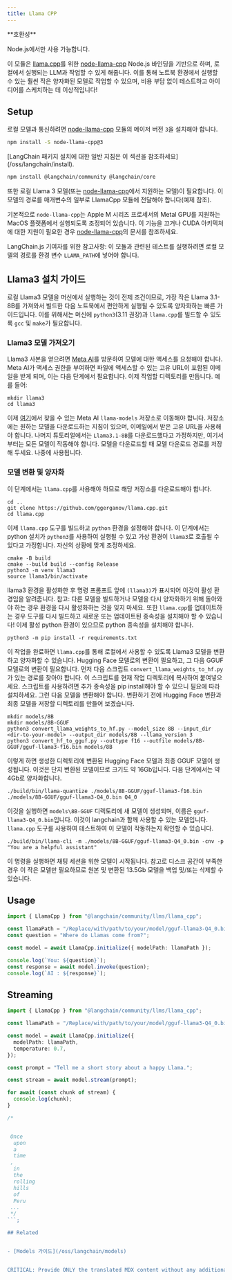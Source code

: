 ```yaml
---
title: Llama CPP
---
```


<Tip>
**호환성**

Node.js에서만 사용 가능합니다.
</Tip>

이 모듈은 [llama.cpp](https://github.com/ggerganov/llama.cpp)를 위한 [node-llama-cpp](https://github.com/withcatai/node-llama-cpp) Node.js 바인딩을 기반으로 하며, 로컬에서 실행되는 LLM과 작업할 수 있게 해줍니다. 이를 통해 노트북 환경에서 실행할 수 있는 훨씬 작은 양자화된 모델로 작업할 수 있으며, 비용 부담 없이 테스트하고 아이디어를 스케치하는 데 이상적입니다!

## Setup

로컬 모델과 통신하려면 [node-llama-cpp](https://github.com/withcatai/node-llama-cpp) 모듈의 메이저 버전 `3`을 설치해야 합니다.

```bash npm
npm install -S node-llama-cpp@3
```
<Tip>
[LangChain 패키지 설치에 대한 일반 지침은 이 섹션을 참조하세요](/oss/langchain/install).
</Tip>

```bash npm
npm install @langchain/community @langchain/core
```
또한 로컬 Llama 3 모델(또는 [node-llama-cpp](https://github.com/withcatai/node-llama-cpp)에서 지원하는 모델)이 필요합니다. 이 모델의 경로를 매개변수의 일부로 LlamaCpp 모듈에 전달해야 합니다(예제 참조).

기본적으로 `node-llama-cpp`는 Apple M 시리즈 프로세서의 Metal GPU를 지원하는 MacOS 플랫폼에서 실행되도록 조정되어 있습니다. 이 기능을 끄거나 CUDA 아키텍처에 대한 지원이 필요한 경우 [node-llama-cpp](https://withcatai.github.io/node-llama-cpp/)의 문서를 참조하세요.

LangChain.js 기여자를 위한 참고사항: 이 모듈과 관련된 테스트를 실행하려면 로컬 모델의 경로를 환경 변수 `LLAMA_PATH`에 넣어야 합니다.

## Llama3 설치 가이드

로컬 Llama3 모델을 머신에서 실행하는 것이 전제 조건이므로, 가장 작은 Llama 3.1-8B를 가져와서 빌드한 다음 노트북에서 편안하게 실행될 수 있도록 양자화하는 빠른 가이드입니다. 이를 위해서는 머신에 `python3`(3.11 권장)과 `llama.cpp`를 빌드할 수 있도록 `gcc` 및 `make`가 필요합니다.

### Llama3 모델 가져오기

Llama3 사본을 얻으려면 [Meta AI](https://ai.meta.com/resources/models-and-libraries/llama-downloads/)를 방문하여 모델에 대한 액세스를 요청해야 합니다. Meta AI가 액세스 권한을 부여하면 파일에 액세스할 수 있는 고유 URL이 포함된 이메일을 받게 되며, 이는 다음 단계에서 필요합니다.
이제 작업할 디렉토리를 만듭니다. 예를 들어:

```
mkdir llama3
cd llama3
```
이제 [여기](https://github.com/meta-llama/llama-models)에서 찾을 수 있는 Meta AI `llama-models` 저장소로 이동해야 합니다. 저장소에는 원하는 모델을 다운로드하는 지침이 있으며, 이메일에서 받은 고유 URL을 사용해야 합니다.
나머지 튜토리얼에서는 `Llama3.1-8B`를 다운로드했다고 가정하지만, 여기서부터는 모든 모델이 작동해야 합니다. 모델을 다운로드할 때 모델 다운로드 경로를 저장해 두세요. 나중에 사용됩니다.

### 모델 변환 및 양자화

이 단계에서는 `llama.cpp`를 사용해야 하므로 해당 저장소를 다운로드해야 합니다.

```
cd ..
git clone https://github.com/ggerganov/llama.cpp.git
cd llama.cpp
```
이제 `llama.cpp` 도구를 빌드하고 `python` 환경을 설정해야 합니다. 이 단계에서는 python 설치가 `python3`를 사용하여 실행될 수 있고 가상 환경이 `llama3`로 호출될 수 있다고 가정합니다. 자신의 상황에 맞게 조정하세요.

```
cmake -B build
cmake --build build --config Release
python3 -m venv llama3
source llama3/bin/activate
```
llama3 환경을 활성화한 후 명령 프롬프트 앞에 `(llama3)`가 표시되어 이것이 활성 환경임을 알려줍니다. 참고: 다른 모델을 빌드하거나 모델을 다시 양자화하기 위해 돌아와야 하는 경우 환경을 다시 활성화하는 것을 잊지 마세요. 또한 `llama.cpp`를 업데이트하는 경우 도구를 다시 빌드하고 새로운 또는 업데이트된 종속성을 설치해야 할 수 있습니다! 이제 활성 python 환경이 있으므로 python 종속성을 설치해야 합니다.

```
python3 -m pip install -r requirements.txt
```
이 작업을 완료하면 `llama.cpp`를 통해 로컬에서 사용할 수 있도록 Llama3 모델을 변환하고 양자화할 수 있습니다. Hugging Face 모델로의 변환이 필요하고, 그 다음 GGUF 모델로의 변환이 필요합니다.
먼저 다음 스크립트 `convert_llama_weights_to_hf.py`가 있는 경로를 찾아야 합니다. 이 스크립트를 현재 작업 디렉토리에 복사하여 붙여넣으세요. 스크립트를 사용하려면 추가 종속성을 pip install해야 할 수 있으니 필요에 따라 설치하세요.
그런 다음 모델을 변환해야 합니다. 변환하기 전에 Hugging Face 변환과 최종 모델을 저장할 디렉토리를 만들어 보겠습니다.

```
mkdir models/8B
mkdir models/8B-GGUF
python3 convert_llama_weights_to_hf.py --model_size 8B --input_dir <dir-to-your-model> --output_dir models/8B --llama_version 3
python3 convert_hf_to_gguf.py --outtype f16 --outfile models/8B-GGUF/gguf-llama3-f16.bin models/8B
```
이렇게 하면 생성한 디렉토리에 변환된 Hugging Face 모델과 최종 GGUF 모델이 생성됩니다. 이것은 단지 변환된 모델이므로 크기도 약 16Gb입니다. 다음 단계에서는 약 4Gb로 양자화합니다.

```
./build/bin/llama-quantize ./models/8B-GGUF/gguf-llama3-f16.bin ./models/8B-GGUF/gguf-llama3-Q4_0.bin Q4_0
```
이것을 실행하면 `models\8B-GGUF` 디렉토리에 새 모델이 생성되며, 이름은 `gguf-llama3-Q4_0.bin`입니다. 이것이 langchain과 함께 사용할 수 있는 모델입니다. `llama.cpp` 도구를 사용하여 테스트하여 이 모델이 작동하는지 확인할 수 있습니다.

```
./build/bin/llama-cli -m ./models/8B-GGUF/gguf-llama3-Q4_0.bin -cnv -p "You are a helpful assistant"
```

이 명령을 실행하면 채팅 세션을 위한 모델이 시작됩니다. 참고로 디스크 공간이 부족한 경우 이 작은 모델만 필요하므로 원본 및 변환된 13.5Gb 모델을 백업 및/또는 삭제할 수 있습니다.

## Usage

```typescript
import { LlamaCpp } from "@langchain/community/llms/llama_cpp";

const llamaPath = "/Replace/with/path/to/your/model/gguf-llama3-Q4_0.bin";
const question = "Where do Llamas come from?";

const model = await LlamaCpp.initialize({ modelPath: llamaPath });

console.log(`You: ${question}`);
const response = await model.invoke(question);
console.log(`AI : ${response}`);
```

## Streaming

```typescript
import { LlamaCpp } from "@langchain/community/llms/llama_cpp";

const llamaPath = "/Replace/with/path/to/your/model/gguf-llama3-Q4_0.bin";

const model = await LlamaCpp.initialize({
  modelPath: llamaPath,
  temperature: 0.7,
});

const prompt = "Tell me a short story about a happy Llama.";

const stream = await model.stream(prompt);

for await (const chunk of stream) {
  console.log(chunk);
}

/*


 Once
  upon
  a
  time
 ,
  in
  the
  rolling
  hills
  of
  Peru
 ...
 */
```;

## Related


- [Models 가이드](/oss/langchain/models)


CRITICAL: Provide ONLY the translated MDX content without any additional explanation, comments, or questions. If the content is empty or contains only frontmatter, return it exactly as provided.